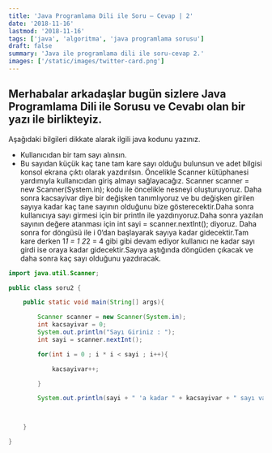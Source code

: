 ```yaml
---
title: 'Java Programlama Dili ile Soru – Cevap | 2'
date: '2018-11-16'
lastmod: '2018-11-16'
tags: ['java', 'algoritma', 'java programlama sorusu']
draft: false
summary: 'Java ile programlama dili ile soru-cevap 2.'
images: ['/static/images/twitter-card.png']
---
```



## Merhabalar arkadaşlar bugün sizlere Java Programlama Dili ile Sorusu ve Cevabı olan bir yazı ile birlikteyiz.

Aşağıdaki bilgileri dikkate alarak ilgili java kodunu yazınız.
* Kullanıcıdan bir tam sayı alınsın.
* Bu sayıdan küçük kaç tane tam kare sayı olduğu bulunsun ve adet bilgisi konsol ekrana çıktı olarak yazdırılsın.
Öncelikle Scanner kütüphanesi yardımıyla kullanıcıdan giriş almayı sağlayacağız.
Scanner scanner = new Scanner(System.in); kodu ile öncelikle nesneyi oluşturuyoruz.
Daha sonra kacsayivar diye bir değişken tanımlıyoruz ve bu değişken girilen sayıya kadar kaç tane sayının olduğunu bize gösterecektir.Daha sonra kullanıcıya sayı girmesi için bir println ile yazdırıyoruz.Daha sonra yazılan sayının değere atanması için int sayi = scanner.nextInt(); diyoruz.
Daha sonra for döngüsü ile i 0‘dan başlayarak sayıya kadar gidecektir.Tam kare derken
1*1 = 1
2*2 = 4 gibi gibi devam ediyor kullanıcı ne kadar sayı girdi ise oraya kadar gidecektir.Sayıya aştığında döngüden çıkacak ve daha sonra kaç sayı olduğunu yazdıracak.

```java
import java.util.Scanner;

public class soru2 {

    public static void main(String[] args){

        Scanner scanner = new Scanner(System.in);
        int kacsayivar = 0;
        System.out.println("Sayı Giriniz : ");
        int sayi = scanner.nextInt();

        for(int i = 0 ; i * i < sayi ; i++){

            kacsayivar++;

        }

        System.out.println(sayi + " 'a kadar " + kacsayivar + " sayı vardır");



    }

}
```
